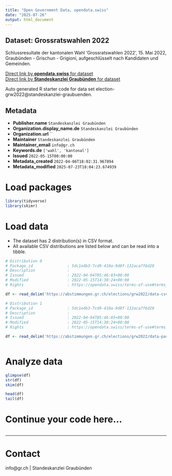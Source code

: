 ```yaml
---
title: "Open Government Data, opendata.swiss"
date: "2025-07-26"
output: html_document
---
```


## Dataset: Grossratswahlen 2022

Schlussresultate der kantonalen Wahl 'Grossratswahlen 2022', 15. Mai 2022, Graubünden - Grischun - Grigioni, aufgeschlüsselt nach Kandidaten und Gemeinden.

[Direct link by **opendata.swiss** for dataset](https://opendata.swiss/de/dataset/grossratswahlen-2022)<br>
[Direct link by **Standeskanzlei Graubünden** for dataset](https://abstimmungen.gr.ch/elections/grw2022/data)

Auto generated R starter code for data set election-grw2022@standeskanzlei-graubuenden.

## Metadata

- **Publisher.name** `Standeskanzlei Graubünden`
- **Organization.display_name.de** `Standeskanzlei Graubünden`
- **Organization.url** ``
- **Maintainer** `Standeskanzlei Graubünden`
- **Maintainer_email** `info@gr.ch`
- **Keywords.de** `['wahl', 'kantonal']`
- **Issued** `2022-05-15T00:00:00`
- **Metadata_created** `2022-04-06T18:02:31.967894`
- **Metadata_modified** `2025-07-23T18:04:23.674939`


# Load packages

```r

library(tidyverse)
library(skimr)

```

# Load data

-   The dataset has 2 distribution(s) in CSV format.
-   All available CSV distributions are listed below and can be read into a tibble.

```r

# Distribution 0
# Package_id               : 5dc1e4b3-7cd9-410a-9d8f-132aca7f6d28
# Description              : 
# Issued                   : 2022-04-04T05:46:03+00:00
# Modified                 : 2022-05-15T14:30:24+00:00
# Rights                   : https://opendata.swiss/terms-of-use#terms_by

df <- read_delim('https://abstimmungen.gr.ch/elections/grw2022/data-csv')

# Distribution 1
# Package_id               : 5dc1e4b3-7cd9-410a-9d8f-132aca7f6d28
# Description              : 
# Issued                   : 2022-04-04T05:46:03+00:00
# Modified                 : 2022-05-15T14:30:24+00:00
# Rights                   : https://opendata.swiss/terms-of-use#terms_by

df <- read_delim('https://abstimmungen.gr.ch/elections/grw2022/data-parties-csv')



```

# Analyze data

```r

glimpse(df)
str(df)
skim(df)

head(df)
tail(df)

```

# Continue your code here...

```r

```

------------------------------------------------------------------------

# Contact

info@gr.ch | Standeskanzlei Graubünden
